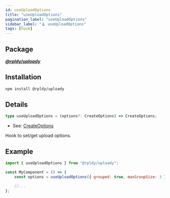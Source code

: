 ```yaml
---
id: useUploadOptions
title: "useUploadOptions"
pagination_label: "useUploadOptions"
sidebar_label: "🪝 useUploadOptions"
tags: [hook]
---
```


## Package

**_[@rpldy/uploady](../../packages/rpldy-uploady)_**

## Installation

```bash npm2yarn
npm install @rpldy/uploady
```

## Details

```typescript
type useUploadOptions = (options?: CreateOptions) => CreateOptions;
```

- See: [CreateOptions](../types#createoptions)

Hook to set/get upload options.

## Example

```javascript
import { useUploadOptions } from "@rpldy/uploady";

const MyComponent = () => {
    const options = useUploadOptions({ grouped: true, maxGroupSize: 3 });

    //...
};
```
